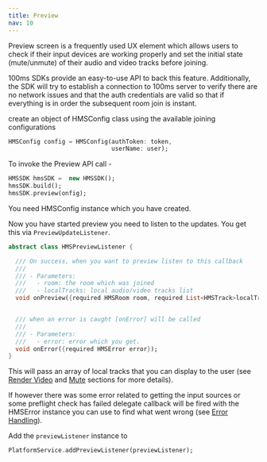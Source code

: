 ```yaml
---
title: Preview
nav: 10
---
```


Preview screen is a frequently used UX element which allows users to check if their input devices are working properly and set the initial state (mute/unmute) of their audio and video tracks before joining. 

100ms SDKs provide an easy-to-use API to back this feature. Additionally, the SDK will try to establish a connection to 100ms server to verify there are no network issues and that the auth credentials are valid so that if everything is in order the subsequent room join is instant.

create an object of HMSConfig class using the available  joining configurations

   ```dart
   HMSConfig config = HMSConfig(authToken: token,
                                userName: user);
   ```

To invoke the Preview API call -

```dart
HMSSDK hmsSDK =  new HMSSDK();
hmsSDK.build();
hmsSDK.preview(onfig);
```

You need HMSConfig instance which you have created.

Now you have started preview you need to listen to the updates. You get this via `PreviewUpdateListener`.

```dart
abstract class HMSPreviewListener {

  /// On success, when you want to preview listen to this callback
  ///
  /// - Parameters:
  ///   - room: the room which was joined
  ///   - localTracks: local audio/video tracks list
  void onPreview({required HMSRoom room, required List<HMSTrack>localTracks});


  /// when an error is caught [onError] will be called
  ///
  /// - Parameters:
  ///   - error: error which you get.
  void onError({required HMSError error});
}
```

This will pass an array of local tracks that you can display to the user (see [Render Video](render-video) and [Mute](mute) sections for more details).

If however there was some error related to getting the input sources or some preflight check has failed delegate callback will be fired with the HMSError instance you can use to find what went wrong (see [Error Handling](error-handling)).


Add the `previewListener` instance to 

```dart
PlatformService.addPreviewListener(previewListener);
```
